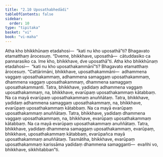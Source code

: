 ```yaml
---
title: "2.10 Uposathabhedādi"
tableOfContents: false
sidebar:
  order: 10
type: "tipitaka"
basket: "vi"
book: "vi-maha"
---
```



<DynamicBreadcrumb />

<Division number="149" book="vi-maha" e="ch" v="3" p="150">

<Paragraph number="622" book="vi-maha">
Atha kho bhikkhūnaṃ etadahosi—  “kati nu kho uposathā”ti? Bhagavato etamatthaṃ ārocesuṃ. “Dveme, bhikkhave, uposathā—  cātuddasiko ca pannarasiko ca. Ime kho, bhikkhave, dve uposathā”ti.
</Paragraph>

<Paragraph number="623" book="vi-maha">
Atha kho bhikkhūnaṃ etadahosi—  “kati nu kho uposathakammānī”ti? Bhagavato etamatthaṃ ārocesuṃ. “Cattārimāni, bhikkhave, uposathakammāni—  adhammena vaggaṃ uposathakammaṃ, adhammena samaggaṃ uposathakammaṃ, dhammena vaggaṃ uposathakammaṃ, dhammena samaggaṃ uposathakammanti. Tatra, bhikkhave, yadidaṃ adhammena vaggaṃ uposathakammaṃ, na, bhikkhave, evarūpaṃ uposathakammaṃ kātabbaṃ. Na ca mayā evarūpaṃ uposathakammaṃ anuññātaṃ. Tatra, bhikkhave, yadidaṃ adhammena samaggaṃ uposathakammaṃ, na, bhikkhave, evarūpaṃ uposathakammaṃ kātabbaṃ. Na ca mayā evarūpaṃ uposathakammaṃ anuññātaṃ. Tatra, bhikkhave, yadidaṃ dhammena vaggaṃ uposathakammaṃ, na, bhikkhave, evarūpaṃ uposathakammaṃ kātabbaṃ. Na ca mayā evarūpaṃ uposathakammaṃ anuññātaṃ. Tatra, bhikkhave, yadidaṃ dhammena samaggaṃ uposathakammaṃ, evarūpaṃ, bhikkhave, uposathakammaṃ kātabbaṃ, evarūpañca mayā uposathakammaṃ anuññātaṃ. Tasmātiha, bhikkhave, evarūpaṃ uposathakammaṃ karissāma yadidaṃ dhammena samagganti—  evañhi vo, bhikkhave, sikkhitabban”ti.
</Paragraph>
</Division>